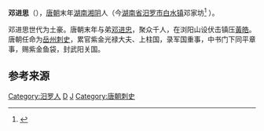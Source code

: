 '''邓进思'''（{{bd|？||？}}），[[唐朝|唐朝]]末年[[湖南|湖南]][[湘阴|湘阴]]人（今[[湖南省|湖南省]][[汨罗市|汨罗市]][[白水镇_(汨罗市)|白水镇]]邓家坊<ref name=r1>{{cite book|title=《汨罗市志》|editor=汨罗市志编纂委员会|year=1995|publisher=方志出版社|isbn=7-80122-020-X}} </ref>
）。

邓进思世代为土豪。唐朝末年与弟[[邓进忠|邓进忠]]，聚众千人，在浏阳山设伏击镇压[[黃皓_(唐)|黃皓]]。唐朝任命为[[岳州|岳州]][[刺史|刺史]]，累官紫金光禄大夫、上柱国，录军国重事，中书门下同平章事，赐紫金鱼袋，封武阳关国。{{r|r1}}
==参考来源==
{{reflist}}

{{DEFAULTSORT:D}}
[[Category:汨罗人|Category:汨罗人]]
[[Category:湘阴人|D]]
[[Category:邓姓|J]]
[[Category:唐朝刺史|Category:唐朝刺史]]